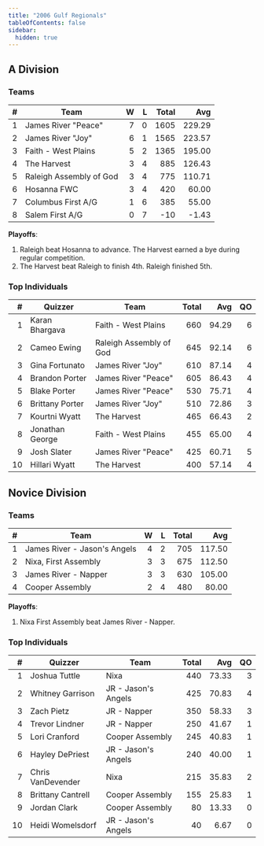 ```yaml
---
title: "2006 Gulf Regionals"
tableOfContents: false
sidebar:
  hidden: true
---
```


## A Division

### Teams

|    # | Team                    |    W |    L | Total |    Avg |
| ---: | ----------------------- | ---: | ---: | ----: | -----: |
|    1 | James River "Peace"     |    7 |    0 |  1605 | 229.29 |
|    2 | James River "Joy"       |    6 |    1 |  1565 | 223.57 |
|    3 | Faith - West Plains     |    5 |    2 |  1365 | 195.00 |
|    4 | The Harvest             |    3 |    4 |   885 | 126.43 |
|    5 | Raleigh Assembly of God |    3 |    4 |   775 | 110.71 |
|    6 | Hosanna FWC             |    3 |    4 |   420 |  60.00 |
|    7 | Columbus First A/G      |    1 |    6 |   385 |  55.00 |
|    8 | Salem First A/G         |    0 |    7 |   -10 |  -1.43 |

**Playoffs**:
1. Raleigh beat Hosanna to advance. The Harvest earned a bye during regular competition.
2. The Harvest beat Raleigh to finish 4th.  Raleigh finished 5th.

### Top Individuals

|    # | Quizzer         | Team                    | Total |   Avg |   QO |
| ---: | --------------- | ----------------------- | ----: | ----: | ---: |
|    1 | Karan Bhargava  | Faith - West Plains     |   660 | 94.29 |    6 |
|    2 | Cameo Ewing     | Raleigh Assembly of God |   645 | 92.14 |    6 |
|    3 | Gina Fortunato  | James River "Joy"       |   610 | 87.14 |    4 |
|    4 | Brandon Porter  | James River "Peace"     |   605 | 86.43 |    4 |
|    5 | Blake Porter    | James River "Peace"     |   530 | 75.71 |    4 |
|    6 | Brittany Porter | James River "Joy"       |   510 | 72.86 |    3 |
|    7 | Kourtni Wyatt   | The Harvest             |   465 | 66.43 |    2 |
|    8 | Jonathan George | Faith - West Plains     |   455 | 65.00 |    4 |
|    9 | Josh Slater     | James River "Peace"     |   425 | 60.71 |    5 |
|   10 | Hillari Wyatt   | The Harvest             |   400 | 57.14 |    4 |

## Novice Division

### Teams

|    # | Team                         |    W |    L | Total |    Avg |
| ---: | ---------------------------- | ---: | ---: | ----: | -----: |
|    1 | James River - Jason's Angels |    4 |    2 |   705 | 117.50 |
|    2 | Nixa, First Assembly         |    3 |    3 |   675 | 112.50 |
|    3 | James River - Napper         |    3 |    3 |   630 | 105.00 |
|    4 | Cooper Assembly              |    2 |    4 |   480 |  80.00 |

**Playoffs**:
1. Nixa First Assembly beat James River - Napper.

### Top Individuals

|    # | Quizzer           | Team                | Total |   Avg |   QO |
| ---: | ----------------- | ------------------- | ----: | ----: | ---: |
|    1 | Joshua Tuttle     | Nixa                |   440 | 73.33 |    3 |
|    2 | Whitney Garrison  | JR - Jason's Angels |   425 | 70.83 |    4 |
|    3 | Zach Pietz        | JR - Napper         |   350 | 58.33 |    3 |
|    4 | Trevor Lindner    | JR - Napper         |   250 | 41.67 |    1 |
|    5 | Lori Cranford     | Cooper Assembly     |   245 | 40.83 |    1 |
|    6 | Hayley DePriest   | JR - Jason's Angels |   240 | 40.00 |    1 |
|    7 | Chris VanDevender | Nixa                |   215 | 35.83 |    2 |
|    8 | Brittany Cantrell | Cooper Assembly     |   155 | 25.83 |    1 |
|    9 | Jordan Clark      | Cooper Assembly     |    80 | 13.33 |    0 |
|   10 | Heidi Womelsdorf  | JR - Jason's Angels |    40 |  6.67 |    0 |

